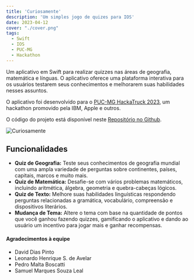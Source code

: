 ```yaml
---
title: 'Curiosamente'
description: 'Um simples jogo de quizes para IOS'
date: 2023-04-12
cover: "./cover.png"
tags:
  - Swift
  - IOS
  - PUC-MG
  - Hackathon
---
```



Um aplicativo em Swift para realizar quizzes nas áreas de geografia, matemática e línguas. O aplicativo oferece uma plataforma interativa para os usuários testarem seus conhecimentos e melhorarem suas habilidades nesses assuntos.

O aplicativo foi desenvolvido para o [PUC-MG HackaTruck 2023](https://hackatruck.com.br/), um hackathon promovido pela IBM, Apple e outros.

O código do projeto está disponível neste [Repositório no Github](https://github.com/andre-brandao/curiosamente).

![Curiosamente](./app.png)

## Funcionalidades

- **Quiz de Geografia:** Teste seus conhecimentos de geografia mundial com uma ampla variedade de perguntas sobre continentes, países, capitais, marcos e muito mais.
- **Quiz de Matemática:** Desafie-se com vários problemas matemáticos, incluindo aritmética, álgebra, geometria e quebra-cabeças lógicos.
- **Quiz de Texto:** Melhore suas habilidades linguísticas respondendo perguntas relacionadas a gramática, vocabulário, compreensão e dispositivos literários.
- **Mudança de Tema:** Altere o tema com base na quantidade de pontos que você ganhou fazendo quizzes, gamificando o aplicativo e dando ao usuário um incentivo para jogar mais e ganhar recompensas.

#### Agradecimentos à equipe

- David Dias Pinto
- Leonardo Henrique S. de Avelar
- Pedro Malta Boscatti
- Samuel Marques Souza Leal
